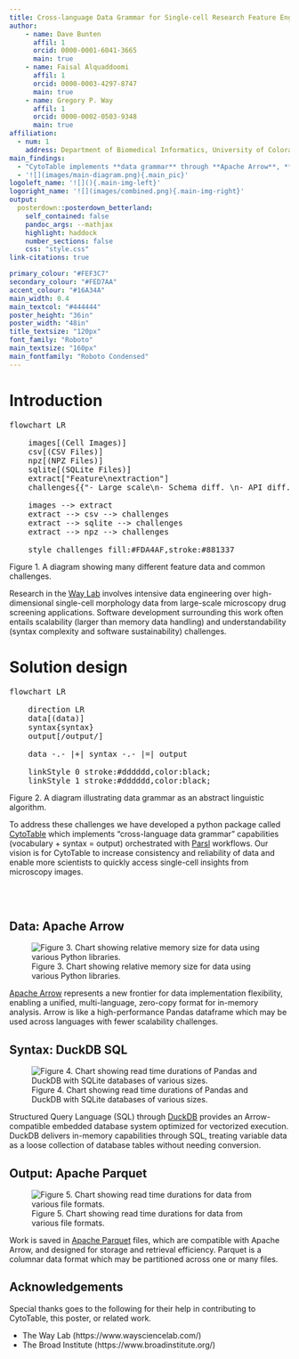 ```yaml
---
title: Cross-language Data Grammar for Single-cell Research Feature Engineering
author:
    - name: Dave Bunten
      affil: 1
      orcid: 0000-0001-6041-3665
      main: true
    - name: Faisal Alquaddoomi
      affil: 1
      orcid: 0000-0003-4297-8747
      main: true
    - name: Gregory P. Way
      affil: 1
      orcid: 0000-0002-0503-9348
      main: true
affiliation:
  - num: 1
    address: Department of Biomedical Informatics, University of Colorado Anschutz
main_findings:
  - "CytoTable implements **data grammar** through **Apache Arrow**, **DuckDB SQL**, **Apache Parquet** for increased research velocity, cross-language integration, and understandability."
  - '![](images/main-diagram.png){.main_pic}'
logoleft_name: '![](){.main-img-left}'
logoright_name: '![](images/combined.png){.main-img-right}'
output: 
  posterdown::posterdown_betterland:
    self_contained: false
    pandoc_args: --mathjax
    highlight: haddock
    number_sections: false
    css: "style.css"
link-citations: true

primary_colour: "#FEF3C7"
secondary_colour: "#FED7AA"
accent_colour: "#16A34A"
main_width: 0.4
main_textcol: "#444444"
poster_height: "36in"
poster_width: "48in"
title_textsize: "120px"
font_family: "Roboto"
main_textsize: "160px"
main_fontfamily: "Roboto Condensed"
---
```


# Introduction

<script type="module">
  import mermaid from 'https://unpkg.com/mermaid@9/dist/mermaid.esm.min.mjs';
  mermaid.initialize({ startOnLoad: true });
</script>

<pre class="mermaid">
flowchart LR

    images[(Cell Images)]
    csv[(CSV Files)]
    npz[(NPZ Files)]
    sqlite[(SQLite Files)]
    extract["Feature\nextraction"]
    challenges{{"- Large scale\n- Schema diff. \n- API diff."}}

    images --> extract
    extract --> csv --> challenges
    extract --> sqlite --> challenges
    extract --> npz --> challenges

    style challenges fill:#FDA4AF,stroke:#881337
</pre>
<p class="figcaption">Figure 1. A diagram showing many different feature data and common challenges.</p>

Research in the [Way Lab](https://www.waysciencelab.com/) involves intensive data engineering over high-dimensional single-cell morphology data from large-scale microscopy drug screening applications.
Software development surrounding this work often entails scalability (larger than memory data handling) and understandability (syntax complexity and software sustainability) challenges.

# Solution design

<pre class="mermaid">
flowchart LR

    direction LR
    data[(data)]
    syntax{syntax}
    output[/output/]

    data -.- |+| syntax -.- |=| output
    
    linkStyle 0 stroke:#dddddd,color:black;
    linkStyle 1 stroke:#dddddd,color:black;
</pre>
<p class="figcaption">Figure 2. A diagram illustrating data grammar as an abstract linguistic algorithm.</p>

To address these challenges we have developed a python package called [CytoTable](https://github.com/cytomining/CytoTable) which implements "cross-language data grammar" capabilities (vocabulary + syntax = output) orchestrated with [Parsl](https://github.com/Parsl/parsl) workflows.
Our vision is for CytoTable to increase consistency and reliability of data and enable more scientists to quickly access single-cell insights from microscopy images.

<br>
<br>

##  <i class="fa fa-circle fa-lg"></i> Data: Apache Arrow

![Figure 3. Chart showing relative memory size for data using various Python libraries.](https://raw.githubusercontent.com/cytomining/CytoTable-benchmarks/init-benchmarks/notebooks/images/mem-read-size.png)

[Apache Arrow](https://arrow.apache.org/) represents a new frontier for data implementation flexibility, enabling a unified, multi-language, zero-copy format for in-memory analysis.
Arrow is like a high-performance Pandas dataframe which may be used across languages with fewer scalability challenges.

## <i class="fa fa-stream fa-lg"></i> Syntax: DuckDB SQL

![Figure 4. Chart showing read time durations of Pandas and DuckDB with SQLite databases of various sizes.](https://raw.githubusercontent.com/cytomining/CytoTable-benchmarks/init-benchmarks/notebooks/images/join-read-time.png)

Structured Query Language (SQL) through [DuckDB](https://duckdb.org/) provides an Arrow-compatible embedded database system optimized for vectorized execution.
DuckDB delivers in-memory capabilities through SQL, treating variable data as a loose collection of database tables without needing conversion.

## <i class="fa fa-file-alt fa-lg"></i> Output: Apache Parquet

![Figure 5. Chart showing read time durations for data from various file formats.](https://github.com/cytomining/CytoTable-benchmarks/blob/init-benchmarks/notebooks/images/file-read-time-all.png?raw=true)

Work is saved in [Apache Parquet](https://parquet.apache.org/) files, which are compatible with Apache Arrow, and designed for storage and retrieval efficiency.
Parquet is a columnar data format which may be partitioned across one or many files.

## Acknowledgements

Special thanks goes to the following for their help in contributing to CytoTable, this poster, or related work.

- The Way Lab (https://www.waysciencelab.com/)
- The Broad Institute (https://www.broadinstitute.org/)
